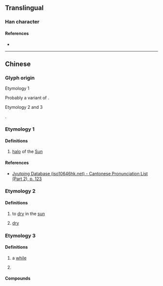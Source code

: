 {{character info/new}}
==Translingual==

===Han character===
{{Han char|rn=72|rad=日|as=09|sn=13|four=|canj=APMM,XAPMM|ids=⿰日恒}}

====References====
* {{Han ref|kx=0497.340|hdz=21526.080|uh=6685|ud=26245}}

----

==Chinese==
===Glyph origin===
; Etymology 1
{{Han etym}}
Probably a variant of {{l|zh|晅}}.
; Etymology 2 and 3
{{Han compound|日|恆|t1=sun|ls=psc|c1=s|c2=p|no_och=1}}.

===Etymology 1===
{{zh-forms}}

{{zh-pron
|m=xuǎn
|c=hyun1,syun2
|mc=y
|oc=y
|cat=n
}}

====Definitions====
{{zh-hanzi}}

# {{zh-o}} [[halo]] of the [[Sun]]

====References====
* [http://www.iso10646hk.net/jp/document/download.jsp Jyutping Database (iso10646hk.net) - Cantonese Pronunciation List (Part 2), p. 123]

===Etymology 2===
{{zh-forms|alt=𣈶}}
{{zh-pron
|m=gèng
|cat=v,a
}}

====Definitions====
{{zh-hanzi}}

# {{zh-o}} to [[dry]] in the [[sun]]
# {{zh-o}} [[dry]]

===Etymology 3===
{{zh-forms}}

{{zh-pron
|md=òng
|cat=n
}}

====Definitions====
{{zh-hanzi}}

# {{lb|zh|Min Dong}} a [[while]]
# {{lb|zh|Min Dong}} {{n-g|[[measure word]] for spells of precipitation and wind; also for a burst of smell}}

====Compounds====
{{zh-der|仂暅}}